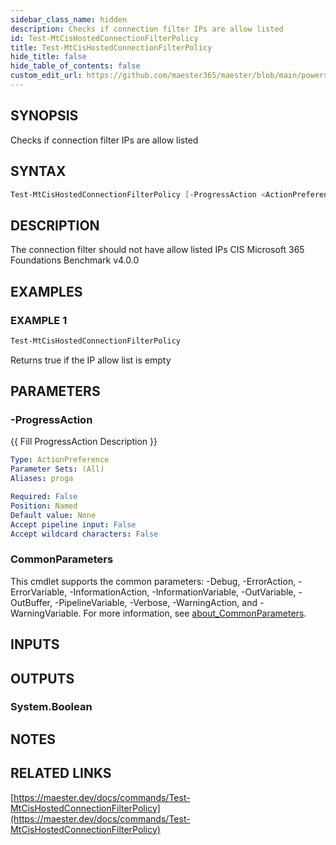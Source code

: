 ```yaml
---
sidebar_class_name: hidden
description: Checks if connection filter IPs are allow listed
id: Test-MtCisHostedConnectionFilterPolicy
title: Test-MtCisHostedConnectionFilterPolicy
hide_title: false
hide_table_of_contents: false
custom_edit_url: https://github.com/maester365/maester/blob/main/powershell/public/Test-MtCisHostedConnectionFilterPolicy.ps1
---
```


## SYNOPSIS

Checks if connection filter IPs are allow listed

## SYNTAX

```powershell
Test-MtCisHostedConnectionFilterPolicy [-ProgressAction <ActionPreference>] [<CommonParameters>]
```

## DESCRIPTION

The connection filter should not have allow listed IPs
CIS Microsoft 365 Foundations Benchmark v4.0.0

## EXAMPLES

### EXAMPLE 1

```powershell
Test-MtCisHostedConnectionFilterPolicy
```

Returns true if the IP allow list is empty

## PARAMETERS

### -ProgressAction

\{\{ Fill ProgressAction Description \}\}

```yaml
Type: ActionPreference
Parameter Sets: (All)
Aliases: proga

Required: False
Position: Named
Default value: None
Accept pipeline input: False
Accept wildcard characters: False
```

### CommonParameters

This cmdlet supports the common parameters: -Debug, -ErrorAction, -ErrorVariable, -InformationAction, -InformationVariable, -OutVariable, -OutBuffer, -PipelineVariable, -Verbose, -WarningAction, and -WarningVariable. For more information, see [about_CommonParameters](http://go.microsoft.com/fwlink/?LinkID=113216).

## INPUTS

## OUTPUTS

### System.Boolean

## NOTES

## RELATED LINKS

[https://maester.dev/docs/commands/Test-MtCisHostedConnectionFilterPolicy](https://maester.dev/docs/commands/Test-MtCisHostedConnectionFilterPolicy)
